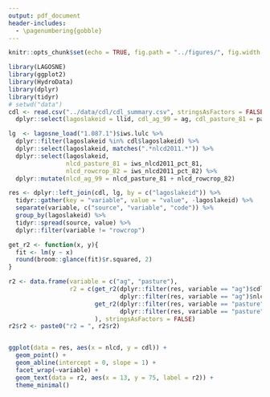 ```yaml
---
output: pdf_document
header-includes: 
  - \pagenumbering{gobble}
---
```


```r
knitr::opts_chunk$set(echo = TRUE, fig.path = "../figures/", fig.width = 5, fig.height = 5)
```

```r
library(LAGOSNE)
library(ggplot2)
library(HydroData)
library(dplyr)
library(tidyr)
# setwd("data")
cdl <- read.csv("../data/cdl/cdl_summary.csv", stringsAsFactors = FALSE) %>%
  dplyr::select(lagoslakeid = llid, cdl_ag_99 = ag, cdl_pasture_81 = pasture)

lg  <- lagosne_load("1.087.1")$iws.lulc %>%
  dplyr::filter(lagoslakeid %in% cdl$lagoslakeid) %>%
  dplyr::select(lagoslakeid, matches(".*nlcd2011.*")) %>%
  dplyr::select(lagoslakeid, 
                nlcd_pasture_81 = iws_nlcd2011_pct_81, 
                nlcd_rowcrop_82 = iws_nlcd2011_pct_82) %>% 
  dplyr::mutate(nlcd_ag_99 = nlcd_pasture_81 + nlcd_rowcrop_82)

res <- dplyr::left_join(cdl, lg, by = c("lagoslakeid")) %>%
  tidyr::gather(key = "variable", value = "value", -lagoslakeid) %>%
  separate(variable, c("source", "variable", "code")) %>%
  group_by(lagoslakeid) %>%
  tidyr::spread(source, value) %>%
  dplyr::filter(variable != "rowcrop")

get_r2 <- function(x, y){
  fit <- lm(y ~ x)
  round(broom::glance(fit)$r.squared, 2)
}

r2 <- data.frame(variable = c("ag", "pasture"), 
                 r2 = c(get_r2(dplyr::filter(res, variable == "ag")$cdl, 
                               dplyr::filter(res, variable == "ag")$nlcd), 
                        get_r2(dplyr::filter(res, variable == "pasture")$cdl, 
                               dplyr::filter(res, variable == "pasture")$nlcd)
                        ), stringsAsFactors = FALSE)
r2$r2 <- paste0("r2 = ", r2$r2)


ggplot(data = res, aes(x = nlcd, y = cdl)) + 
  geom_point() +
  geom_abline(intercept = 0, slope = 1) +
  facet_wrap(~variable) +
  geom_text(data = r2, aes(x = 13, y = 75, label = r2)) +
  theme_minimal()
```